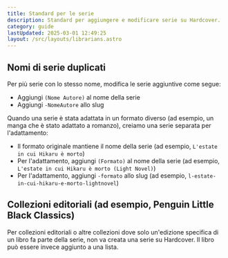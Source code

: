 ```yaml
---
title: Standard per le serie
description: Standard per aggiungere e modificare serie su Hardcover.
category: guide
lastUpdated: 2025-03-01 12:49:25
layout: /src/layouts/librarians.astro
---
```


## Nomi di serie duplicati
Per più serie con lo stesso nome, modifica le serie aggiuntive come segue:
  - Aggiungi `(Nome Autore)` al nome della serie
  - Aggiungi `-NomeAutore` allo slug

Quando una serie è stata adattata in un formato diverso (ad esempio, un manga che è stato adattato a romanzo), creiamo una serie separata per l'adattamento:
  - Il formato originale mantiene il nome della serie (ad esempio, `L'estate in cui Hikaru è morto`)
  - Per l'adattamento, aggiungi `(Formato)` al nome della serie (ad esempio, `L'estate in cui Hikaru è morto (Light Novel)`)
  - Per l'adattamento, aggiungi `-formato` allo slug (ad esempio, `l-estate-in-cui-hikaru-e-morto-lightnovel`)

## Collezioni editoriali (ad esempio, Penguin Little Black Classics)
Per collezioni editoriali o altre collezioni dove solo un'edizione specifica di un libro fa parte della serie, non va creata una serie su Hardcover. Il libro può essere invece aggiunto a una lista.
